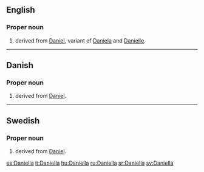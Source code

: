 ==English==

===Proper noun===
{{en-proper noun}}

# {{given name|female|from=Hebrew}} derived from [[Daniel]], variant of [[Daniela]] and [[Danielle]].

----

==Danish==

===Proper noun===
{{head|da|proper noun}}

# {{given name|female|lang=da}} derived from [[Daniel]].

----

==Swedish==

===Proper noun===
{{head|sv|proper noun}}

# {{given name|female|lang=sv}} derived from [[Daniel]].

[[es:Daniella]]
[[it:Daniella]]
[[hu:Daniella]]
[[ru:Daniella]]
[[sr:Daniella]]
[[sv:Daniella]]